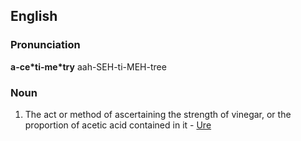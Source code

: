 ==English==

===Pronunciation===
'''a-ce*ti-me*try'''
aah-SEH-ti-MEH-tree

===Noun===
{{en-noun|-}}

# The act or method of ascertaining the strength of vinegar, or the proportion of acetic acid contained in it - [[Ure]]